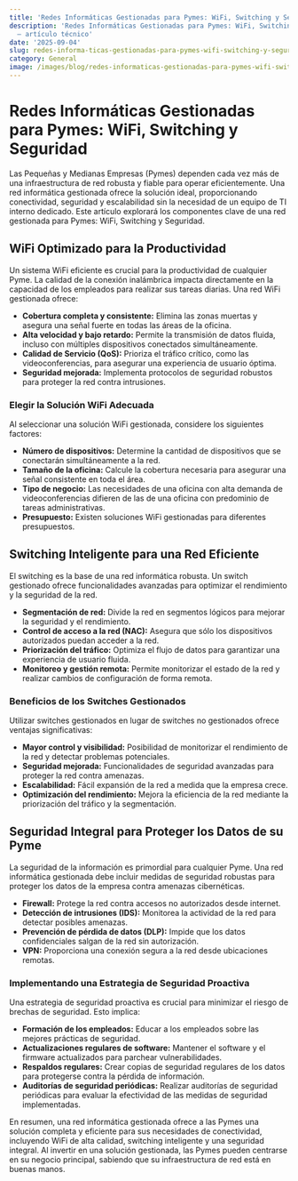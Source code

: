 ```yaml
---
title: 'Redes Informáticas Gestionadas para Pymes: WiFi, Switching y Seguridad'
description: 'Redes Informáticas Gestionadas para Pymes: WiFi, Switching y Seguridad
  — artículo técnico'
date: '2025-09-04'
slug: redes-informa-ticas-gestionadas-para-pymes-wifi-switching-y-seguridad
category: General
image: /images/blog/redes-informaticas-gestionadas-para-pymes-wifi-switching-y-seguridad/redes-informaticas-gestionadas-para-pymes-wifi-switching-y-seguridad-hero-001.webp
---
```


# Redes Informáticas Gestionadas para Pymes: WiFi, Switching y Seguridad

Las Pequeñas y Medianas Empresas (Pymes) dependen cada vez más de una infraestructura de red robusta y fiable para operar eficientemente.  Una red informática gestionada ofrece la solución ideal, proporcionando conectividad, seguridad y escalabilidad sin la necesidad de un equipo de TI interno dedicado.  Este artículo explorará los componentes clave de una red gestionada para Pymes: WiFi, Switching y Seguridad.

## WiFi Optimizado para la Productividad

Un sistema WiFi eficiente es crucial para la productividad de cualquier Pyme.  La calidad de la conexión inalámbrica impacta directamente en la capacidad de los empleados para realizar sus tareas diarias.  Una red WiFi gestionada ofrece:

* **Cobertura completa y consistente:**  Elimina las zonas muertas y asegura una señal fuerte en todas las áreas de la oficina.
* **Alta velocidad y bajo retardo:**  Permite la transmisión de datos fluida, incluso con múltiples dispositivos conectados simultáneamente.
* **Calidad de Servicio (QoS):** Prioriza el tráfico crítico, como las videoconferencias, para asegurar una experiencia de usuario óptima.
* **Seguridad mejorada:**  Implementa protocolos de seguridad robustos para proteger la red contra intrusiones.

###  Elegir la Solución WiFi Adecuada

Al seleccionar una solución WiFi gestionada, considere los siguientes factores:

* **Número de dispositivos:**  Determine la cantidad de dispositivos que se conectarán simultáneamente a la red.
* **Tamaño de la oficina:**  Calcule la cobertura necesaria para asegurar una señal consistente en toda el área.
* **Tipo de negocio:**  Las necesidades de una oficina con alta demanda de videoconferencias difieren de las de una oficina con predominio de tareas administrativas.
* **Presupuesto:**  Existen soluciones WiFi gestionadas para diferentes presupuestos.


## Switching Inteligente para una Red Eficiente

El switching es la base de una red informática robusta. Un switch gestionado ofrece funcionalidades avanzadas para optimizar el rendimiento y la seguridad de la red.

* **Segmentación de red:**  Divide la red en segmentos lógicos para mejorar la seguridad y el rendimiento.
* **Control de acceso a la red (NAC):**  Asegura que sólo los dispositivos autorizados puedan acceder a la red.
* **Priorización del tráfico:**  Optimiza el flujo de datos para garantizar una experiencia de usuario fluida.
* **Monitoreo y gestión remota:**  Permite monitorizar el estado de la red y realizar cambios de configuración de forma remota.

###  Beneficios de los Switches Gestionados

Utilizar switches gestionados en lugar de switches no gestionados ofrece ventajas significativas:

* **Mayor control y visibilidad:**  Posibilidad de monitorizar el rendimiento de la red y detectar problemas potenciales.
* **Seguridad mejorada:**  Funcionalidades de seguridad avanzadas para proteger la red contra amenazas.
* **Escalabilidad:**  Fácil expansión de la red a medida que la empresa crece.
* **Optimización del rendimiento:**  Mejora la eficiencia de la red mediante la priorización del tráfico y la segmentación.


## Seguridad Integral para Proteger los Datos de su Pyme

La seguridad de la información es primordial para cualquier Pyme. Una red informática gestionada debe incluir medidas de seguridad robustas para proteger los datos de la empresa contra amenazas cibernéticas.

* **Firewall:**  Protege la red contra accesos no autorizados desde internet.
* **Detección de intrusiones (IDS):**  Monitorea la actividad de la red para detectar posibles amenazas.
* **Prevención de pérdida de datos (DLP):**  Impide que los datos confidenciales salgan de la red sin autorización.
* **VPN:**  Proporciona una conexión segura a la red desde ubicaciones remotas.

###  Implementando una Estrategia de Seguridad Proactiva

Una estrategia de seguridad proactiva es crucial para minimizar el riesgo de brechas de seguridad.  Esto implica:

* **Formación de los empleados:**  Educar a los empleados sobre las mejores prácticas de seguridad.
* **Actualizaciones regulares de software:**  Mantener el software y el firmware actualizados para parchear vulnerabilidades.
* **Respaldos regulares:**  Crear copias de seguridad regulares de los datos para protegerse contra la pérdida de información.
* **Auditorías de seguridad periódicas:**  Realizar auditorías de seguridad periódicas para evaluar la efectividad de las medidas de seguridad implementadas.


En resumen, una red informática gestionada ofrece a las Pymes una solución completa y eficiente para sus necesidades de conectividad,  incluyendo WiFi de alta calidad, switching inteligente y una seguridad integral.  Al invertir en una solución gestionada, las Pymes pueden centrarse en su negocio principal, sabiendo que su infraestructura de red está en buenas manos.
